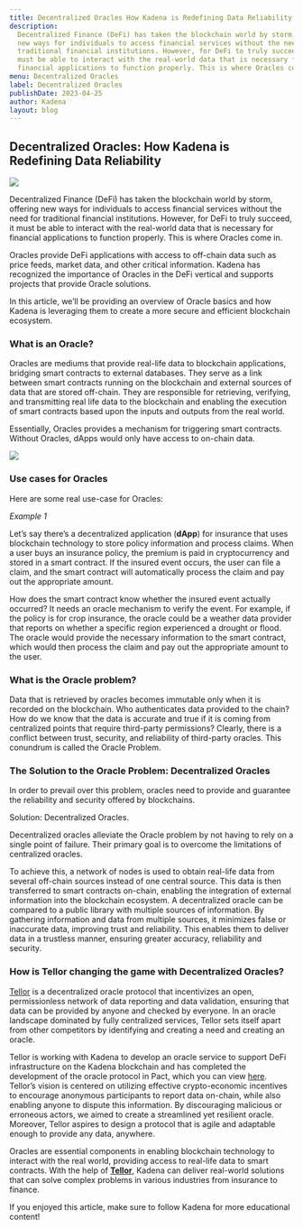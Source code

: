 ```yaml
---
title: Decentralized Oracles How Kadena is Redefining Data Reliability
description:
  Decentralized Finance (DeFi) has taken the blockchain world by storm, offering
  new ways for individuals to access financial services without the need for
  traditional financial institutions. However, for DeFi to truly succeed, it
  must be able to interact with the real-world data that is necessary for
  financial applications to function properly. This is where Oracles come in.
menu: Decentralized Oracles
label: Decentralized Oracles
publishDate: 2023-04-25
author: Kadena
layout: blog
---
```


## Decentralized Oracles: How Kadena is Redefining Data Reliability

![](/assets/blog/1_xwHa6WkMdrc7q43KhHDdJQ.webp)

Decentralized Finance (DeFi) has taken the blockchain world by storm, offering
new ways for individuals to access financial services without the need for
traditional financial institutions. However, for DeFi to truly succeed, it must
be able to interact with the real-world data that is necessary for financial
applications to function properly. This is where Oracles come in.

Oracles provide DeFi applications with access to off-chain data such as price
feeds, market data, and other critical information. Kadena has recognized the
importance of Oracles in the DeFi vertical and supports projects that provide
Oracle solutions.

In this article, we’ll be providing an overview of Oracle basics and how Kadena
is leveraging them to create a more secure and efficient blockchain ecosystem.

### What is an Oracle?

Oracles are mediums that provide real-life data to blockchain applications,
bridging smart contracts to external databases. They serve as a link between
smart contracts running on the blockchain and external sources of data that are
stored off-chain. They are responsible for retrieving, verifying, and
transmitting real life data to the blockchain and enabling the execution of
smart contracts based upon the inputs and outputs from the real world.

Essentially, Oracles provides a mechanism for triggering smart contracts.
Without Oracles, dApps would only have access to on-chain data.

![](/assets/blog/1_O7eQglmM-l55E50xTneO_A.webp)

### Use cases for Oracles

Here are some real use-case for Oracles:

_Example 1_

Let’s say there’s a decentralized application (**dApp**) for insurance that uses
blockchain technology to store policy information and process claims. When a
user buys an insurance policy, the premium is paid in cryptocurrency and stored
in a smart contract. If the insured event occurs, the user can file a claim, and
the smart contract will automatically process the claim and pay out the
appropriate amount.

How does the smart contract know whether the insured event actually occurred? It
needs an oracle mechanism to verify the event. For example, if the policy is for
crop insurance, the oracle could be a weather data provider that reports on
whether a specific region experienced a drought or flood. The oracle would
provide the necessary information to the smart contract, which would then
process the claim and pay out the appropriate amount to the user.

### What is the Oracle problem?

Data that is retrieved by oracles becomes immutable only when it is recorded on
the blockchain. Who authenticates data provided to the chain? How do we know
that the data is accurate and true if it is coming from centralized points that
require third-party permissions? Clearly, there is a conflict between trust,
security, and reliability of third-party oracles. This conundrum is called the
Oracle Problem.

### The Solution to the Oracle Problem: Decentralized Oracles

In order to prevail over this problem, oracles need to provide and guarantee the
reliability and security offered by blockchains.

Solution: Decentralized Oracles.

Decentralized oracles alleviate the Oracle problem by not having to rely on a
single point of failure. Their primary goal is to overcome the limitations of
centralized oracles.

To achieve this, a network of nodes is used to obtain real-life data from
several off-chain sources instead of one central source. This data is then
transferred to smart contracts on-chain, enabling the integration of external
information into the blockchain ecosystem. A decentralized oracle can be
compared to a public library with multiple sources of information. By gathering
information and data from multiple sources, it minimizes false or inaccurate
data, improving trust and reliability. This enables them to deliver data in a
trustless manner, ensuring greater accuracy, reliability and security.

### How is Tellor changing the game with Decentralized Oracles?

[Tellor](https://tellor.io/) is a decentralized oracle protocol that
incentivizes an open, permissionless network of data reporting and data
validation, ensuring that data can be provided by anyone and checked by
everyone. In an oracle landscape dominated by fully centralized services, Tellor
sets itself apart from other competitors by identifying and creating a need and
creating an oracle.

Tellor is working with Kadena to develop an oracle service to support DeFi
infrastructure on the Kadena blockchain and has completed the development of the
oracle protocol in Pact, which you can view
[here](https://github.com/tellor-io/Tellorflex-kadena). Tellor’s vision is
centered on utilizing effective crypto-economic incentives to encourage
anonymous participants to report data on-chain, while also enabling anyone to
dispute this information. By discouraging malicious or erroneous actors, we
aimed to create a streamlined yet resilient oracle. Moreover, Tellor aspires to
design a protocol that is agile and adaptable enough to provide any data,
anywhere.

Oracles are essential components in enabling blockchain technology to interact
with the real world, providing access to real-life data to smart contracts. With
the help of
**[Tellor](https://medium.com/kadena-io/project-spotlight-tellor-b49d26a95f02)**,
Kadena can deliver real-world solutions that can solve complex problems in
various industries from insurance to finance.

If you enjoyed this article, make sure to follow Kadena for more educational
content!
